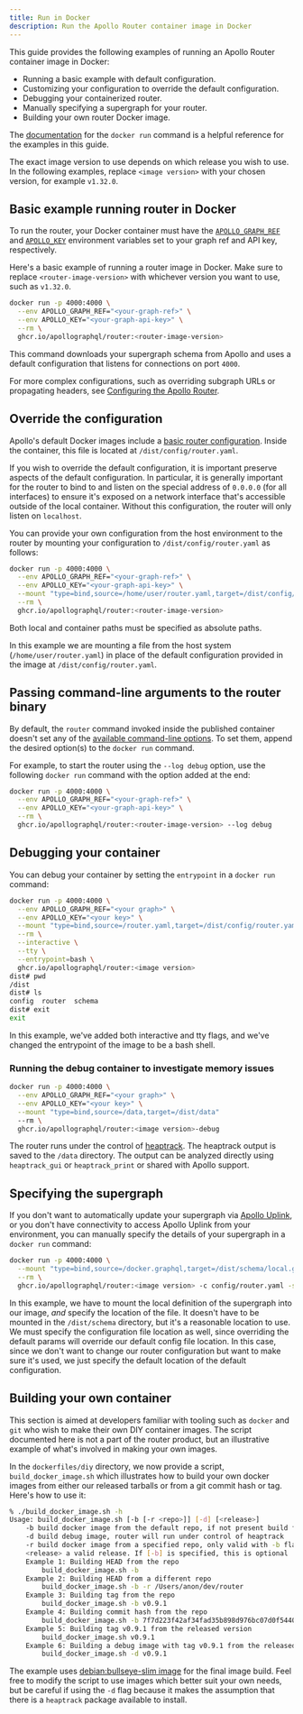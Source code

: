 ```yaml
---
title: Run in Docker
description: Run the Apollo Router container image in Docker
---
```



This guide provides the following examples of running an Apollo Router container image in Docker:

* Running a basic example with default configuration.
* Customizing your configuration to override the default configuration.
* Debugging your containerized router.
* Manually specifying a supergraph for your router.
* Building your own router Docker image.

The [documentation](https://docs.docker.com/engine/reference/run/) for the `docker run` command is a helpful reference for the examples in this guide.

The exact image version to use depends on which release you wish to use. In the following examples, replace `<image version>` with your chosen version, for example `v1.32.0`.

<ElasticNotice />

## Basic example running router in Docker

To run the router, your Docker container must have the [`APOLLO_GRAPH_REF`](../configuration/overview#apollo_graph_ref) and [`APOLLO_KEY`](configuration/overview#apollo_key) environment variables set to your graph ref and API key, respectively.

Here's a basic example of running a router image in Docker. Make sure to replace `<router-image-version>` with whichever version you want to use, such as `v1.32.0`.

```bash title="Docker"
docker run -p 4000:4000 \
  --env APOLLO_GRAPH_REF="<your-graph-ref>" \
  --env APOLLO_KEY="<your-graph-api-key>" \
  --rm \
  ghcr.io/apollographql/router:<router-image-version>
```

This command downloads your supergraph schema from Apollo and uses a default configuration that listens for connections on port `4000`.

For more complex configurations, such as overriding subgraph URLs or propagating headers, see [Configuring the Apollo Router](../configuration/overview/).

## Override the configuration

Apollo's default Docker images include a [basic router configuration](https://github.com/apollographql/router/blob/main/dockerfiles/router.yaml). Inside the container, this file is located at `/dist/config/router.yaml`.

If you wish to override the default configuration, it is important preserve aspects of the default configuration. In particular, it is generally important for the router to bind to and listen on the special address of `0.0.0.0` (for all interfaces) to ensure it's exposed on a network interface that's accessible outside of the local container. Without this configuration, the router will only listen on `localhost`.

You can provide your own configuration from the host environment to the router by mounting your configuration to `/dist/config/router.yaml` as follows:

```bash {4}
docker run -p 4000:4000 \
  --env APOLLO_GRAPH_REF="<your-graph-ref>" \
  --env APOLLO_KEY="<your-graph-api-key>" \
  --mount "type=bind,source=/home/user/router.yaml,target=/dist/config/router.yaml" \
  --rm \
  ghcr.io/apollographql/router:<router-image-version>
```

<Note>

Both local and container paths must be specified as absolute paths.

</Note>

In this example we are mounting a file from the host system (`/home/user/router.yaml`) in place of the default configuration provided in the image at `/dist/config/router.yaml`.

## Passing command-line arguments to the router binary

By default, the `router` command invoked inside the published container doesn't set any of the [available command-line options](../configuration/overview#command-line-options). To set them, append the desired option(s) to the `docker run` command. 

For example, to start the router using the `--log debug` option, use the following `docker run` command with the option added at the end:

```bash {5}
docker run -p 4000:4000 \
  --env APOLLO_GRAPH_REF="<your-graph-ref>" \
  --env APOLLO_KEY="<your-graph-api-key>" \
  --rm \
  ghcr.io/apollographql/router:<router-image-version> --log debug
```

## Debugging your container

You can debug your container by setting the `entrypoint` in a `docker run` command:

```bash
docker run -p 4000:4000 \
  --env APOLLO_GRAPH_REF="<your graph>" \
  --env APOLLO_KEY="<your key>" \
  --mount "type=bind,source=/router.yaml,target=/dist/config/router.yaml" \
  --rm \
  --interactive \
  --tty \
  --entrypoint=bash \
  ghcr.io/apollographql/router:<image version>
dist# pwd
/dist
dist# ls
config	router	schema
dist# exit
exit
```

In this example, we've added both interactive and tty flags, and we've changed the entrypoint of the image to be a bash shell.

### Running the debug container to investigate memory issues

```bash
docker run -p 4000:4000 \
  --env APOLLO_GRAPH_REF="<your graph>" \
  --env APOLLO_KEY="<your key>" \
  --mount "type=bind,source=/data,target=/dist/data"
  --rm \
  ghcr.io/apollographql/router:<image version>-debug
```

The router runs under the control of [heaptrack](https://github.com/KDE/heaptrack). The heaptrack output is saved to the `/data` directory. The output can be analyzed directly using `heaptrack_gui` or `heaptrack_print` or shared with Apollo support.

## Specifying the supergraph

If you don't want to automatically update your supergraph via [Apollo Uplink](/federation/managed-federation/uplink/), or you don't have connectivity to access Apollo Uplink from your environment, you can manually specify the details of your supergraph in a `docker run` command:

```bash
docker run -p 4000:4000 \
  --mount "type=bind,source=/docker.graphql,target=/dist/schema/local.graphql" \
  --rm \
  ghcr.io/apollographql/router:<image version> -c config/router.yaml -s schema/local.graphql
```

In this example, we have to mount the local definition of the supergraph into our image, _and_ specify the location of the file. It doesn't have to be mounted in the `/dist/schema` directory, but it's a reasonable location to use. We must specify the configuration file location as well, since overriding the default params will override our default config file location. In this case, since we don't want to change our router configuration but want to make sure it's used, we just specify the default location of the default configuration.

## Building your own container

<Note>

This section is aimed at developers familiar with tooling such as `docker` and `git` who wish to make their own DIY container images. The script documented here is not a part of the router product, but an illustrative example of what's involved in making your own images.

</Note>

In the `dockerfiles/diy` directory, we now provide a script, `build_docker_image.sh` which illustrates how to build your own docker images from either our released tarballs or from a git commit hash or tag. Here's how to use it:

```bash
% ./build_docker_image.sh -h
Usage: build_docker_image.sh [-b [-r <repo>]] [-d] [<release>]
	-b build docker image from the default repo, if not present build from a released version
	-d build debug image, router will run under control of heaptrack
	-r build docker image from a specified repo, only valid with -b flag
	<release> a valid release. If [-b] is specified, this is optional
	Example 1: Building HEAD from the repo
		build_docker_image.sh -b
	Example 2: Building HEAD from a different repo
		build_docker_image.sh -b -r /Users/anon/dev/router
	Example 3: Building tag from the repo
		build_docker_image.sh -b v0.9.1
	Example 4: Building commit hash from the repo
		build_docker_image.sh -b 7f7d223f42af34fad35b898d976bc07d0f5440c5
	Example 5: Building tag v0.9.1 from the released version
		build_docker_image.sh v0.9.1
	Example 6: Building a debug image with tag v0.9.1 from the released version
		build_docker_image.sh -d v0.9.1
```

The example uses [debian:bullseye-slim image](https://hub.docker.com/_/debian/) for the final image build. Feel free to modify the script to use images which better suit your own needs, but be careful if using the `-d` flag because it makes the assumption that there is a `heaptrack` package available to install.
